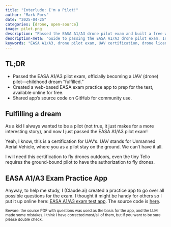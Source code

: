 ```yaml
---
title: "Interlude: I'm a Pilot!"
author: "Mark Pors"
date: "2025-04-25"
categories: [drone, open-source]
image: pilot.png
description: "Passed the EASA A1/A3 drone pilot exam and built a free web-based practice app. Learn how to prepare for the EASA UAV certification and access open-source study tools."
description-meta: "Guide to passing the EASA A1/A3 drone pilot exam. Includes a free online practice app, study tips, and open-source resources for aspiring UAV pilots."
keywords: "EASA A1/A3, drone pilot exam, UAV certification, drone license, EASA exam practice, free drone exam app, open-source, study guide, drone regulations, unmanned aerial vehicle"
---
```


::: {.callout-tip collapse="true"}
## TL;DR
* Passed the EASA A1/A3 pilot exam, officially becoming a UAV (drone) pilot—childhood dream “fulfilled.”
* Created a web-based EASA exam practice app to prep for the test, available online for free.
* Shared app’s source code on GitHub for community use.
:::

## Fulfilling a dream

As a kid I always wanted to be a pilot (not true, it just makes for a more interesting story), and now I just passed the EASA A1/A3 pilot exam!

Yeah, I know, this is a certification for UAV's. UAV stands for Unmanned Aerial Vehicle, where you as a pilot stay on the ground. We can't have it all.

I will need this certification to fly drones outdoors, even the tiny Tello requires the ground-bound pilot to have the authorization to fly drones.

## EASA A1/A3 Exam Practice App

Anyway, to help me study, I (Claude.ai) created a practice app to go over all possible questions for the exam. I thought it might be handy for others so I put it up online here: [EASA A1/A3 exam test app](https://dronelab.dev/easa-exam/). The source code is [here](https://github.com/pors/EASA-exam-practice).

<small>Beware: the source PDF with questions was used as the basis for the app, and the LLM made some mistakes. I think I have corrected most/all of them, but if you want to be sure please double check.</small>

